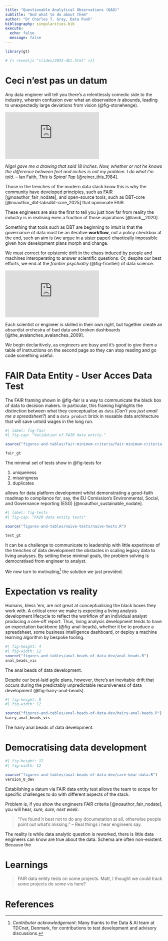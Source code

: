 ```yaml
---
title: "Questionable Analytical Observations (QAO)"
subtitle: "And what to do about them"
author: "Dr Charles T. Gray, Data Punk" 
bibliography: singularities.bib
execute:
  echo: false
  message: false
---
```


```r
library(gt)


```

```r

# {< revealjs "slides/2025-dbt.html" >}}


```

# Ceci n'est pas un datum

Any data engineer will tell you there's a relentlessly comedic side to the industry, wherein confusion over what an observation *is* abounds, leading to unexpectedly large deviations from vision (@fig-stonehenge).

::: {#fig-stonehenge}

<iframe src="https://www.youtube.com/embed/Pyh1Va_mYWI?si=ieVcPdnxgQ83lMGJ&amp;controls=0" title="YouTube video player" frameborder="0" allow="accelerometer; autoplay; clipboard-write; encrypted-media; gyroscope; picture-in-picture; web-share" referrerpolicy="strict-origin-when-cross-origin" allowfullscreen></iframe>

*Nigel gave me a drawing that said 18 inches. Now, whether or not he knows the difference between feet and inches is not my problem. I do what I'm told.* -- Ian Faith, *This is Spinal Tap* [@reiner_this_1984].

:::

Those in the trenches of the modern data stack know this is why the community have developed principles, such as FAIR [@noauthor_fair_nodate], and open-source tools, such as DBT-core [@noauthor_dbt-labsdbt-core_2025] that opinionate FAIR.  

These engineers are also the first to tell you just how far from reality the industry is  in realising even a fraction of those aspirations [@landi__2020]. 

Something that tools such as DBT are beginning to intuit is that the governance of data must be an iterative **workflow**, not a policy checkbox at the end, such an aim is (we argue in a [sister paper](singularities-placeholder.qmd)) chaotically impossible given how development plans morph and change. 

We must correct for epistemic drift in the chaos induced by people and machines interoperating to answer scientific questions. Or, despite our best efforts, we end at the *frontier psychiatry* (@fig-frontier) of data science. 

::: {#fig-frontier}

<iframe src="https://www.youtube.com/embed/qLrnkK2YEcE?si=NW9MZlQoFAU905J4&amp;controls=0" title="YouTube video player" frameborder="0" allow="accelerometer; autoplay; clipboard-write; encrypted-media; gyroscope; picture-in-picture; web-share" referrerpolicy="strict-origin-when-cross-origin" allowfullscreen></iframe>

Each scientist or engineer is skilled in their own right, but together create an absurdist orchestra of bad data and broken dashboards [@the_avalanches_avalanches_2009].

:::

We begin declaritively, as engineers are busy and it's good to give them a table of instructions on the second page so they can stop reading and go code something useful. 

# FAIR Data Entity - User Acces Data Test

The FAIR framing shown in @fig-fair is a way to communicate the black box of data to decision makers. In particular, this framing highlights the distinction between what they conceptualise as `data` (*Can't you just email me a spreadsheet?*) and a `data product` brick in reusable data architecture that will save untold wages in the long run.

```r
#| label: fig-fair
#| fig-cap: "Validation of FAIR data entity."

source("figures-and-tables/fair-minimum-criteria/fair-minimum-criteria.R")

fair_gt
```

The minimal set of tests show in @fig-tests for 

1. uniqueness
2. missingness
3. duplicates 

allows for data platform development whilst demonstrating a good-faith roadmap to compliance for, say, the EU Comission's Environmental, Social, and Governance reporting (ESG) [@noauthor_sustainable_nodate]. 


```r
#| label: fig-tests
#| fig-cap: "FAIR data entity tests"

source("figures-and-tables/naive-tests/naive-tests.R")

test_gt
```

It can be a challenge to communicate to leadership with little experinces of the trenches of data development the obstacles in scaling legacy data to living analyses. By setting these minimal goals, the problem solving is democratised from engineer to analyst. 

We now turn to motivating[^1] the solution we just provided.

[^1]: *Contributor acknowledgement*: Many thanks to the Data & AI team at TDCnet, Denmark, for contributions to test development and advisory discussions.

# Expectation vs reality

Humans, bless 'em, are not great at conceptualising the black  boxes they work with. A critical error we make is expecting a living analysis development lifecycle to reflect the workflow of an individual analyst producing a one-off report. Thus, living analysis development tends to have an expectation backbone (@fig-anal-beads), whether it be to produce a spreadsheet, some business intelligence  dashboard, or deploy a machine learning algorithm by bespoke tooling.

::: {#fig-anal-beads}

```r
#| fig-height: 4
#| fig-width: 12
source("figures-and-tables/anal-beads-of-data-dev/anal-beads.R")
anal_beads_vis

```

The anal beads of data development.

:::

Despite our best-laid agile plans, however, there's an inevitable drift that occurs during the predictably unpredictable recursiveness of data development (@fig-hairy-anal-beads).


::: {#fig-hairy-anal-beads}

```r
#| fig-height: 8
#| fig-width: 12

source("figures-and-tables/anal-beads-of-data-dev/hairy-anal-beads.R")
hairy_anal_beads_vis

```

The hairy anal beads of data development.

:::

# Democratising data development

::: {#fig-fair-entity}

```r
#| fig-height: 12
#| fig-width: 12

source("figures-and-tables/anal-beads-of-data-dev/care-bear-data.R")
version_0_dev

```

Establishing a datum via FAIR data entity test allows the team to scope for specific challenges to do with different aspects of the stack. 

:::


Problem is, if you show the engineers FAIR criteria [@noauthor_fair_nodate], you will hear, *sure, sure, next week*.

> "I've found it best not to do any documetation at all, otherwise people point out what's missing." -- Real things i hear engineers say.  

The reality is while data analytic question is reworked, there is little data engineers can know are true about the data. Schema are often non-existent. Because the 

# Learnings

> FAIR data entity tests on some projects. Matt, I thought we could track some projects do some vis here?

# References